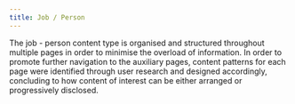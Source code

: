```yaml
---
title: Job / Person
---
```



<Paragraph size="lead">
  The job - person content type is organised and structured throughout multiple
  pages in order to minimise the overload of information.
</Paragraph>
<Paragraph size="lead">
  In order to promote further navigation to the auxiliary pages, content
  patterns for each page were identified through user research and designed
  accordingly, concluding to how content of interest can be either arranged or
  progressively disclosed.
</Paragraph>
